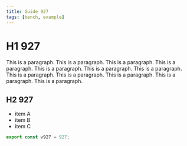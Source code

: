 ```yaml
---
title: Guide 927
tags: [bench, example]
---
```


# H1 927

This is a paragraph. This is a paragraph. This is a paragraph. This is a paragraph. This is a paragraph. This is a paragraph. This is a paragraph. This is a paragraph. This is a paragraph. This is a paragraph. This is a paragraph. This is a paragraph. 

## H2 927

- item A
- item B
- item C

```ts
export const v927 = 927;
```